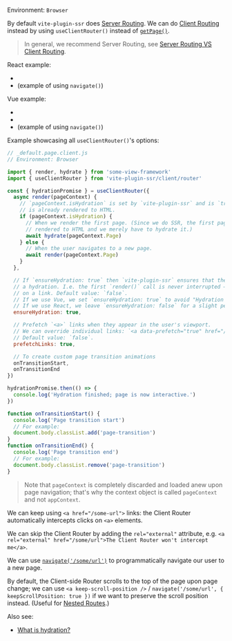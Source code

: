 
Environment: `Browser`

By default `vite-plugin-ssr` does [Server Routing](/SR-vs-CR#server-routing).
We can do [Client Routing](/SR-vs-CR#client-routing) instead by using `useClientRouter()` instead of [`getPage()`](/getPage).

> In general, we recommend Server Routing, see [Server Routing VS Client Routing](/SR-vs-CR).

React example:
 - <RepoLink path='/examples/react-full/renderer/_default.page.client.tsx' />
 - <RepoLink path='/examples/react-full/pages/index.page.tsx' /> (example of using <code>navigate()</code>)

Vue example:
 - <RepoLink path='/examples/vue-full/renderer/_default.page.client.ts' />
 - <RepoLink path='/examples/vue-full/renderer/app.ts' />
 - <RepoLink path='/examples/vue-full/pages/index.page.vue' /> (example of using <code>navigate()</code>)

Example showcasing all `useClientRouter()`'s options:

```js
// _default.page.client.js
// Environment: Browser

import { render, hydrate } from 'some-view-framework'
import { useClientRouter } from 'vite-plugin-ssr/client/router'

const { hydrationPromise } = useClientRouter({
  async render(pageContext) {
    // `pageContext.isHydration` is set by `vite-plugin-ssr` and is `true` when the page
    // is already rendered to HTML.
    if (pageContext.isHydration) {
      // When we render the first page. (Since we do SSR, the first page is already
      // rendered to HTML and we merely have to hydrate it.)
      await hydrate(pageContext.Page)
    } else {
      // When the user navigates to a new page.
      await render(pageContext.Page)
    }
  },

  // If `ensureHydration: true` then `vite-plugin-ssr` ensures that the first render is always
  // a hydration. I.e. the first `render()` call is never interrupted — even if the user clicks
  // on a link. Default value: `false`.
  // If we use Vue, we set `ensureHydration: true` to avoid "Hydration Mismatch" errors.
  // If we use React, we leave `ensureHydration: false` for a slight performance boost.
  ensureHydration: true,

  // Prefetch `<a>` links when they appear in the user's viewport.
  // We can override individual links: `<a data-prefetch="true" href="/some-link" />`.
  // Default value: `false`.
  prefetchLinks: true,

  // To create custom page transition animations
  onTransitionStart,
  onTransitionEnd
})

hydrationPromise.then(() => {
  console.log('Hydration finished; page is now interactive.')
})

function onTransitionStart() {
  console.log('Page transition start')
  // For example:
  document.body.classList.add('page-transition')
}
function onTransitionEnd() {
  console.log('Page transition end')
  // For example:
  document.body.classList.remove('page-transition')
}
```

> Note that `pageContext` is completely discarded and loaded anew upon page navigation;
> that's why the context object is called `pageContext` and not `appContext`.

We can keep using `<a href="/some-url">` links: the Client Router automatically intercepts clicks on `<a>` elements.

We can skip the Client Router by adding the `rel="external"` attribute, e.g. `<a rel="external" href="/some/url">The Client Router won't intercept me</a>`.

We can use
[`navigate('/some/url')`](/navigate)
to programmatically navigate our user to a new page.

By default, the Client-side Router scrolls to the top of the page upon page change;
we can use `<a keep-scroll-position />` / `navigate('/some/url', { keepScrollPosition: true })`
if we want to preserve the scroll position instead. (Useful for [Nested Routes](/nested-routes).)

Also see:
 - [What is hydration?](/hydration)
